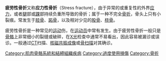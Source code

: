 {{expert|time=2013-10-04T13:50:09+00:00}}
{{unreferenced|time=2013-10-04T13:50:09+00:00}}
{{medical}}
{{Infobox disease
| Name            = Hairline fracture
| Image           = 
| Caption         =
| DiseasesDB      = 7842
| ICD10           = {{ICD10|M|48|4|m|45}}, {{ICD10|M|84|3|m|80}}
| ICD9            = {{ICD9|733.93}}, {{ICD9|733.94}}, {{ICD9|733.95}}
| ICDO            =
| OMIM            =
| MedlinePlus     =
| eMedicineSubj   = radio
| eMedicineTopic  = 783
| eMedicine_mult  = {{eMedicine2|orthped|446}} {{eMedicine2|pmr|134}}
| MeshID          = D015775
}}
'''疲劳性骨折'''又称'''应力性骨折'''（Stress fracture），由于异常的或重复性的外界[[应力|应力]]，或者[[腿|腿]]部或[[踝|踝]]部持续负重所导致的骨折；属于一种不完全[[骨折|骨折]]，骨头上只有小裂痕。常发生于[[胫骨|胫骨]]、[[跖骨|跖骨]]，以及相对少见的[[股骨|股骨]]、[[桡骨|桡骨]]。

疲劳性骨折是一种常见的[[运动|运动]]伤，在[[运动员|运动员]]中常有发生。由于疲劳性骨折一般只是[[骨骼|骨骼]]上非常细小的裂缝或破碎，在[[X光|X光]]检查中通常不易看出，因此容易被漏诊或误诊。一般通过[[CT|CT]]扫描、[[核磁共振成像|核磁共振成像]]或[[骨扫描|骨扫描]]对其确诊。

[[Category:肌肉骨骼系統和結締組織疾病|Category:肌肉骨骼系統和結締組織疾病]]
[[Category:過度使用損傷|Category:過度使用損傷]]
[[Category:骨折|Category:骨折]]